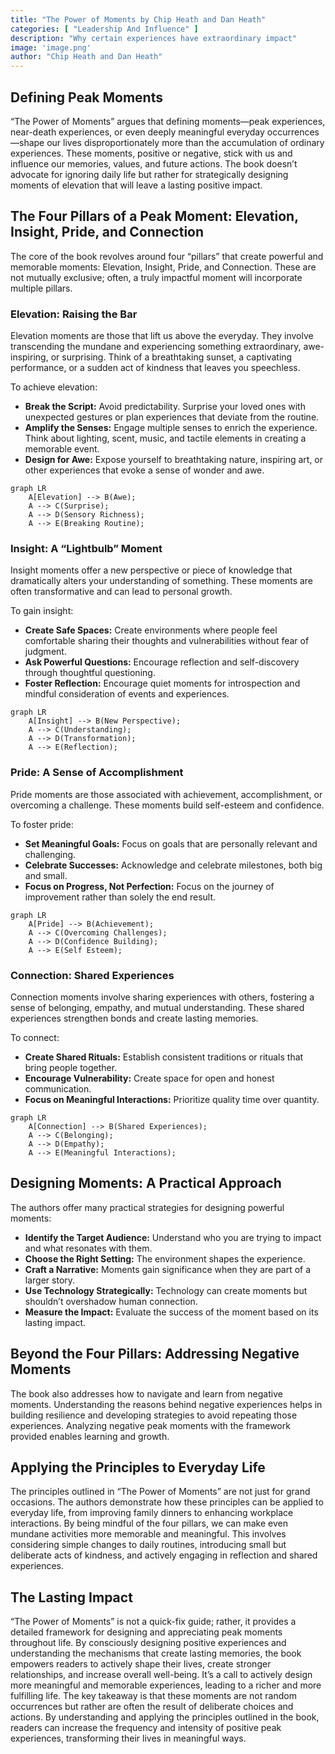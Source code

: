 ```yaml
---
title: "The Power of Moments by Chip Heath and Dan Heath"
categories: [ "Leadership And Influence" ]
description: "Why certain experiences have extraordinary impact"
image: 'image.png'
author: "Chip Heath and Dan Heath"
---
```

## Defining Peak Moments

"The Power of Moments" argues that defining moments—peak experiences, near-death experiences, or even deeply meaningful everyday occurrences—shape our lives disproportionately more than the accumulation of ordinary experiences.  These moments, positive or negative, stick with us and influence our memories, values, and future actions. The book doesn't advocate for ignoring daily life but rather for strategically designing moments of elevation that will leave a lasting positive impact.


## The Four Pillars of a Peak Moment: Elevation, Insight, Pride, and Connection

The core of the book revolves around four "pillars" that create powerful and memorable moments:  Elevation, Insight, Pride, and Connection.  These are not mutually exclusive;  often, a truly impactful moment will incorporate multiple pillars.


### Elevation:  Raising the Bar

Elevation moments are those that lift us above the everyday.  They involve transcending the mundane and experiencing something extraordinary, awe-inspiring, or surprising.  Think of a breathtaking sunset, a captivating performance, or a sudden act of kindness that leaves you speechless.

To achieve elevation:

* **Break the Script:** Avoid predictability.  Surprise your loved ones with unexpected gestures or plan experiences that deviate from the routine.
* **Amplify the Senses:**  Engage multiple senses to enrich the experience. Think about lighting, scent, music, and tactile elements in creating a memorable event.
* **Design for Awe:**  Expose yourself to breathtaking nature, inspiring art, or other experiences that evoke a sense of wonder and awe.

```mermaid
graph LR
    A[Elevation] --> B(Awe);
    A --> C(Surprise);
    A --> D(Sensory Richness);
    A --> E(Breaking Routine);
```


### Insight:  A "Lightbulb" Moment

Insight moments offer a new perspective or piece of knowledge that dramatically alters your understanding of something. These moments are often transformative and can lead to personal growth.

To gain insight:

* **Create Safe Spaces:** Create environments where people feel comfortable sharing their thoughts and vulnerabilities without fear of judgment.
* **Ask Powerful Questions:**  Encourage reflection and self-discovery through thoughtful questioning.
* **Foster Reflection:** Encourage quiet moments for introspection and mindful consideration of events and experiences.

```mermaid
graph LR
    A[Insight] --> B(New Perspective);
    A --> C(Understanding);
    A --> D(Transformation);
    A --> E(Reflection);
```


### Pride:  A Sense of Accomplishment

Pride moments are those associated with achievement, accomplishment, or overcoming a challenge. These moments build self-esteem and confidence.

To foster pride:

* **Set Meaningful Goals:**  Focus on goals that are personally relevant and challenging.
* **Celebrate Successes:**  Acknowledge and celebrate milestones, both big and small.
* **Focus on Progress, Not Perfection:** Focus on the journey of improvement rather than solely the end result.

```mermaid
graph LR
    A[Pride] --> B(Achievement);
    A --> C(Overcoming Challenges);
    A --> D(Confidence Building);
    A --> E(Self Esteem);
```


### Connection:  Shared Experiences

Connection moments involve sharing experiences with others, fostering a sense of belonging, empathy, and mutual understanding. These shared experiences strengthen bonds and create lasting memories.

To connect:

* **Create Shared Rituals:**  Establish consistent traditions or rituals that bring people together.
* **Encourage Vulnerability:**  Create space for open and honest communication.
* **Focus on Meaningful Interactions:**  Prioritize quality time over quantity.

```mermaid
graph LR
    A[Connection] --> B(Shared Experiences);
    A --> C(Belonging);
    A --> D(Empathy);
    A --> E(Meaningful Interactions);
```


## Designing Moments:  A Practical Approach

The authors offer many practical strategies for designing powerful moments:

* **Identify the Target Audience:** Understand who you are trying to impact and what resonates with them.
* **Choose the Right Setting:** The environment shapes the experience.
* **Craft a Narrative:**  Moments gain significance when they are part of a larger story.
* **Use Technology Strategically:** Technology can create moments but shouldn't overshadow human connection.
* **Measure the Impact:**  Evaluate the success of the moment based on its lasting impact.


##  Beyond the Four Pillars:  Addressing Negative Moments

The book also addresses how to navigate and learn from negative moments.  Understanding the reasons behind negative experiences helps in building resilience and developing strategies to avoid repeating those experiences.  Analyzing negative peak moments with the framework provided enables learning and growth.


##  Applying the Principles to Everyday Life


The principles outlined in "The Power of Moments" are not just for grand occasions. The authors demonstrate how these principles can be applied to everyday life, from improving family dinners to enhancing workplace interactions.  By being mindful of the four pillars, we can make even mundane activities more memorable and meaningful. This involves considering simple changes to daily routines, introducing small but deliberate acts of kindness, and actively engaging in reflection and shared experiences.


## The Lasting Impact


"The Power of Moments" is not a quick-fix guide; rather, it provides a detailed framework for designing and appreciating peak moments throughout life. By consciously designing positive experiences and understanding the mechanisms that create lasting memories, the book empowers readers to actively shape their lives, create stronger relationships, and increase overall well-being.  It's a call to actively design more meaningful and memorable experiences, leading to a richer and more fulfilling life.  The key takeaway is that these moments are not random occurrences but rather are often the result of deliberate choices and actions.  By understanding and applying the principles outlined in the book, readers can increase the frequency and intensity of positive peak experiences, transforming their lives in meaningful ways.


